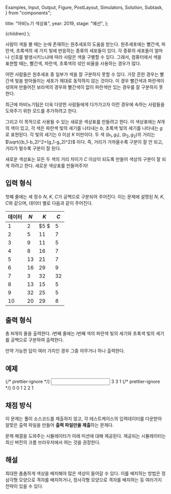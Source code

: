   Examples,
  Input,
  Output,
  Figure,
  PostLayout,
  Simulators,
  Solution,
  Subtask,
} from "components";

  title: "마비노기 색상표",
  year: 2019,
  stage: "예선",
};

  <PostLayout meta={meta}>{children}</PostLayout>
);

사람이 색을 볼 때는 눈에 존재하는 원추세포의 도움을 받는다. 원추세포에는 빨간색, 파란색, 초록색의 세 가지 빛에 반응하는 종류의 세포들이 있다. 각 종류의 세포들이 얼마나 신호를 발생시키느냐에 따라 사람은 색을 구별할 수 있다. 그래서, 컴퓨터에서 색을 표현할 때는, 빨간색, 파란색, 초록색의 섞인 비율을 사용하는 경우가 많다.

어떤 사람들은 원추세포 중 일부가 색을 잘 구분하지 못할 수 있다. 가장 흔한 경우는 빨간색 빛을 받아들이는 세포가 제대로 동작하지 않는 것이다. 이 경우 빨간색과 파란색이 섞여져 만들어진 보라색의 경우와 빨간색이 없이 파란색만 있는 경우를 잘 구분하지 못한다.

최근에 마비노기팀은 더욱 다양한 사람들에게 다가가고자 이런 경우에 속하는 사람들을 도와주기 위한 모드를 추가하려고 한다.

그리고 이 목적으로 사용될 수 있는 새로운 색상표를 만들려고 한다. 이 색상표에는 $N$개의 색이 있고, 각 색은 파란색 빛의 세기를 나타내는 $b$, 초록색 빛의 세기를 나타내는 $g$로 표현된다. 각 빛의 세기는 $0$ 이상 $K$ 미만이다. 두 색 $(b_1,g_1)$, $(b_2,g_2)$의 거리는 $\sqrt{(b_1-b_2)^2+(g_1-g_2)^2}$ 이다. 즉, 거리가 가까울수록 구분이 잘 안 되고, 거리가 멀수록 구분이 잘 된다.

새로운 색상표는 모든 두 색의 거리 차이가 $C$ 이상이 되도록 만들어 색상의 구분이 잘 되게 하려고 한다. 새로운 색상표를 만들어주자!

## 입력 형식

첫째 줄에는 세 정수 $N$, $K$, $C$가 공백으로 구분되어 주어진다. 이는 문제에 설명된 $N$, $K$, $C$와 같으며, 데이터 별로 다음과 같이 주어진다.

| 데이터 | $N$  | $K$  | $C$  |
| ------ | ---- | ---- | ---- |
| $1$    | $2$  | $5 $ | $5$  |
| $2$    | $5$  | $11$ | $7$  |
| $3$    | $9$  | $11$ | $5$  |
| $4$    | $8$  | $16$ | $7$  |
| $5$    | $13$ | $21$ | $7$  |
| $6$    | $16$ | $29$ | $9$  |
| $7$    | $3$  | $32$ | $32$ |
| $8$    | $13$ | $15$ | $5$  |
| $9$    | $32$ | $25$ | $5$  |
| $10$   | $20$ | $29$ | $8$  |

## 출력 형식

총 $N$개의 줄을 출력한다. $i$번째 줄에는 $i$번째 색의 파란색 빛의 세기와 초록색 빛의 세기를 공백으로 구분하여 출력한다.

만약 가능한 답이 여러 가지인 경우 그중 아무거나 하나 출력한다.

## 예제

<Examples>
  {/* prettier-ignore */}
  <Input>
    3 3 1
  </Input>
  {/* prettier-ignore */}
  <Output>
    0 0
    1 2
    2 1
  </Output>
</Examples>

## 채점 방식

이 문제는 풀이 소스코드를 제출하지 않고, 각 테스트케이스의 입력데이터를 다운받아 알맞은 출력 파일을 만들어 **출력 파일만을 제출**하는 문제다.

문제 해결을 도와주는 시뮬레이터가 아래 미션에 대해 제공된다. 제공되는 시뮬레이터는 최신 버전의 크롬 브라우저에서 여는 것을 권장한다.

<Simulators
  urlPrefix="http://nypc2019.s3-website.ap-northeast-2.amazonaws.com/a4df256faf31c762/"
  count={10}
/>

## 해설

<Solution>
  최대한 촘촘하게 색상을 배치해야 많은 색상이 들어갈 수 있다. 이를 배치하는
  방법은 정삼각형 모양으로 격자를 배치하거나, 정사각형 모양으로 격자를 배치하는
  등 여러가지 전략이 있을 수 있다.
</Solution>
